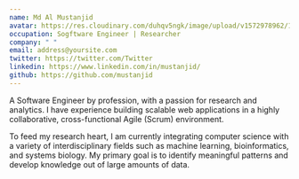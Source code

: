 ```yaml
---
name: Md Al Mustanjid
avatar: https://res.cloudinary.com/duhqv5ngk/image/upload/v1572978962/10377081_1721419224751008_1613796812905686160_n.jpg
occupation: Sogftware Engineer | Researcher
company: " "
email: address@yoursite.com
twitter: https://twitter.com/Twitter
linkedin: https://www.linkedin.com/in/mustanjid/
github: https://github.com/mustanjid
---
```


A Software Engineer by profession, with a passion for research and analytics. I have experience building scalable web applications in a highly collaborative, cross-functional Agile (Scrum) environment.

To feed my research heart, I am currently integrating computer science with a variety of interdisciplinary fields such as machine learning, bioinformatics, and systems biology. My primary goal is to identify meaningful patterns and develop knowledge out of large amounts of data.

